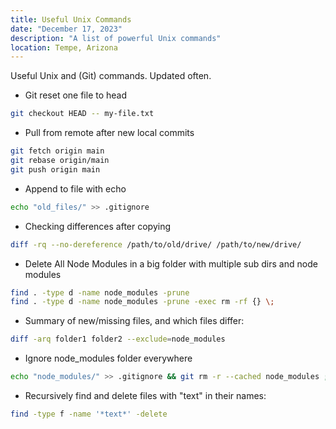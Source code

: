 ```yaml
---
title: Useful Unix Commands
date: "December 17, 2023"
description: "A list of powerful Unix commands"
location: Tempe, Arizona
---
```


Useful Unix and (Git) commands. Updated often.

- Git reset one file to head

```bash
git checkout HEAD -- my-file.txt
```

- Pull from remote after new local commits
```bash
git fetch origin main
git rebase origin/main
git push origin main
```

- Append to file with echo

```bash
echo "old_files/" >> .gitignore
```

- Checking differences after copying

```bash
diff -rq --no-dereference /path/to/old/drive/ /path/to/new/drive/
```

- Delete All Node Modules in a big folder with multiple sub dirs and node modules

```bash
find . -type d -name node_modules -prune
find . -type d -name node_modules -prune -exec rm -rf {} \;
```

- Summary of new/missing files, and which files differ:

```bash
diff -arq folder1 folder2 --exclude=node_modules
```

- Ignore node_modules folder everywhere

```bash
echo "node_modules/" >> .gitignore && git rm -r --cached node_modules ; git status
```

- Recursively find and delete files with "text" in their names:

```bash
find -type f -name '*text*' -delete
```
